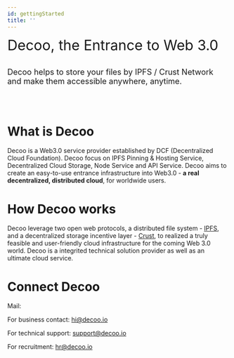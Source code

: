 ```yaml
---
id: gettingStarted
title: ''
---
```




<font size="6">Decoo, the Entrance to Web 3.0</font><br/><br/>


<font size="4">Decoo helps to store your files by IPFS / Crust Network and make them accessible anywhere, anytime.</font>

<br/>

<br/>

# What is Decoo

Decoo is a Web3.0 service provider established by DCF (Decentralized Cloud Foundation). Decoo focus on IPFS Pinning & Hosting Service, Decentralized Cloud Storage, Node Service and API Service. Decoo aims to create an easy-to-use entrance infrastructure into Web3.0 - **a real decentralized, distributed cloud**, for worldwide users.

# How Decoo works

Decoo leverage two open web protocols, a distributed file system - [IPFS](https://ipfs.io/), and a decentralized storage incentive layer - [Crust](https://crust.network/), to realized a truly feasible and user-friendly cloud infrastructure for the coming Web 3.0 world. Decoo is a integrited technical solution provider as well as an ultimate cloud service.

# Connect Decoo

Mail:

For business contact: hi@decoo.io

For technical support: support@decoo.io

For recruitment: hr@decoo.io



